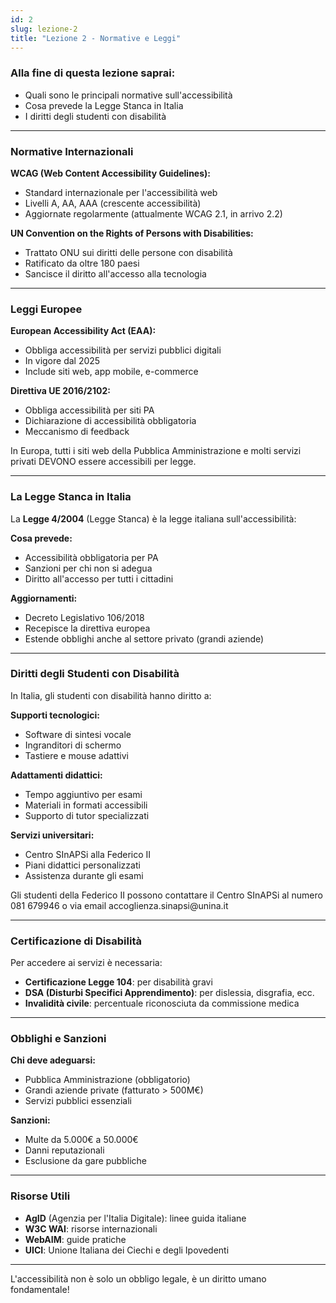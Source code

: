 ```yaml
---
id: 2
slug: lezione-2
title: "Lezione 2 - Normative e Leggi"
---
```


### Alla fine di questa lezione saprai:

- Quali sono le principali normative sull'accessibilità
- Cosa prevede la Legge Stanca in Italia
- I diritti degli studenti con disabilità

---

### Normative Internazionali

**WCAG (Web Content Accessibility Guidelines):**

- Standard internazionale per l'accessibilità web
- Livelli A, AA, AAA (crescente accessibilità)
- Aggiornate regolarmente (attualmente WCAG 2.1, in arrivo 2.2)

**UN Convention on the Rights of Persons with Disabilities:**

- Trattato ONU sui diritti delle persone con disabilità
- Ratificato da oltre 180 paesi
- Sancisce il diritto all'accesso alla tecnologia

---

### Leggi Europee

**European Accessibility Act (EAA):**

- Obbliga accessibilità per servizi pubblici digitali
- In vigore dal 2025
- Include siti web, app mobile, e-commerce

**Direttiva UE 2016/2102:**

- Obbliga accessibilità per siti PA
- Dichiarazione di accessibilità obbligatoria
- Meccanismo di feedback

<Banner type="info" title="Obbligo di legge">
  In Europa, tutti i siti web della Pubblica Amministrazione e molti servizi
  privati DEVONO essere accessibili per legge.
</Banner>

---

### La Legge Stanca in Italia

La **Legge 4/2004** (Legge Stanca) è la legge italiana sull'accessibilità:

**Cosa prevede:**

- Accessibilità obbligatoria per PA
- Sanzioni per chi non si adegua
- Diritto all'accesso per tutti i cittadini

**Aggiornamenti:**

- Decreto Legislativo 106/2018
- Recepisce la direttiva europea
- Estende obblighi anche al settore privato (grandi aziende)

---

### Diritti degli Studenti con Disabilità

In Italia, gli studenti con disabilità hanno diritto a:

**Supporti tecnologici:**

- Software di sintesi vocale
- Ingranditori di schermo
- Tastiere e mouse adattivi

**Adattamenti didattici:**

- Tempo aggiuntivo per esami
- Materiali in formati accessibili
- Supporto di tutor specializzati

**Servizi universitari:**

- Centro SInAPSi alla Federico II
- Piani didattici personalizzati
- Assistenza durante gli esami

<Banner type="info" title="Centro SInAPSi">
  Gli studenti della Federico II possono contattare il Centro SInAPSi al numero
  081 679946 o via email accoglienza.sinapsi@unina.it
</Banner>

---

### Certificazione di Disabilità

Per accedere ai servizi è necessaria:

- **Certificazione Legge 104**: per disabilità gravi
- **DSA (Disturbi Specifici Apprendimento)**: per dislessia, disgrafia, ecc.
- **Invalidità civile**: percentuale riconosciuta da commissione medica

---

### Obblighi e Sanzioni

**Chi deve adeguarsi:**

- Pubblica Amministrazione (obbligatorio)
- Grandi aziende private (fatturato > 500M€)
- Servizi pubblici essenziali

**Sanzioni:**

- Multe da 5.000€ a 50.000€
- Danni reputazionali
- Esclusione da gare pubbliche

---

### Risorse Utili

- **AgID** (Agenzia per l'Italia Digitale): linee guida italiane
- **W3C WAI**: risorse internazionali
- **WebAIM**: guide pratiche
- **UICI**: Unione Italiana dei Ciechi e degli Ipovedenti

---

L'accessibilità non è solo un obbligo legale, è un diritto umano fondamentale!
